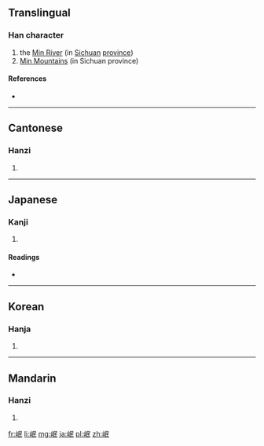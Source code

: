 ==Translingual==

===Han character===
{{Han char|rn=46|rad=山|as=05|sn=8|four=2774<sub>7</sub>|canj=山口女心 (URVP)}}

# the [[w:Min River|Min River]] (in [[Sichuan]] [[province]])
# [[w:Min Mountains|Min Mountains]] (in Sichuan province)

====References====
* {{Han ref|kx=0310.010|dkj=08007|dj=0610.060|hdz=10768.200|uh=5CB7|ud=23735|bh=A9A2|bd=43426}}

----

==Cantonese==

===Hanzi===
{{yue-hanzi|jyut=[[man4]]|y=man4}}

# {{defn|lang=yue|sort=山05}}

----

==Japanese==

===Kanji===
{{ja-kanji|grade=|rs=山05}}

# {{defn|lang=ja|sort=山05}}

====Readings====
* {{ja-readings|on=[[びん]] (bin), [[みん]] (min)|kun=}}

----

==Korean==

===Hanja===
{{ko-hanja|hangeul=민|rv=min|mr=min}}

# {{defn|lang=ko|sort=山05}}

----

==Mandarin==

===Hanzi===
{{cmn-hanzi|pin=[[Mín]] ([[Min2]])|wg=Min<sup>2</sup>}}

# {{defn|lang=cmn|sort=山05}}

[[fr:岷]]
[[li:岷]]
[[mg:岷]]
[[ja:岷]]
[[pl:岷]]
[[zh:岷]]